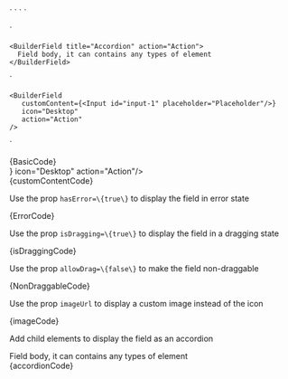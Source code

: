 
  <BuilderField title="Block 1" subTitle="Block Subtitle" icon="Desktop" action="Action"/>
`

  <BuilderField hasError={true} title="Error" icon="Desktop" action="Action"/>
`

  <BuilderField allowDrag={false} title="Error" icon="Desktop" action="Action"/>
`

  <BuilderField isDragging={true} title="Is dragging" icon="Desktop" action="Action"/>
`

   <BuilderField
    title="Image"
    action="Action"
    imgUrl="https://placehold.co/40x40/EEE/31343C"
  />
`

    <BuilderField title="Accordion" action="Action">
      Field body, it can contains any types of element
    </BuilderField>
`

    <BuilderField
       customContent={<Input id="input-1" placeholder="Placeholder"/>}
       icon="Desktop"
       action="Action"
    />
`

<Section
    title="Basic"
    contained={true}
    border={true}
    style={{ paddingRight: 0, paddingLeft: 0 }}
>
    <Preview wrapper={true}>
      <div style={{backgroundColor: "#F8F8F8", padding: 20}}>
    	  <BuilderField title="Block 1" subTitle="Block Subtitle" icon="Desktop" action="Action"/>
      </div>
    </Preview>
    <Snippet language="js">{BasicCode}</Snippet>

</Section>

<Section
    title="Custom Content"
    contained={true}
    border={true}
    style={{ paddingRight: 0, paddingLeft: 0 }}
>
    <Preview wrapper={true}>
      <div style={{backgroundColor: "#F8F8F8", padding: 20}}>
    	  <BuilderField customContent={<Input id="input-1" placeholder="Placeholder"/>} icon="Desktop" action="Action"/>
      </div>
    </Preview>
    <Snippet language="js">{customContentCode}</Snippet>

</Section>

<Section
    title="Error"
    contained={true}
    border={true}
    style={{ paddingRight: 0, paddingLeft: 0 }}
>
    <p>Use the prop <Code small={true}>hasError=\{true\}</Code> to display the field in error state</p>
    <Preview wrapper={true}>
      <div style={{backgroundColor: "#F8F8F8", padding: 20}}>
    	  <BuilderField hasError={true} title="Error" icon="Desktop" action="Action"/>
      </div>
    </Preview>
    <Snippet language="js">{ErrorCode}</Snippet>

</Section>

<Section
    title="Being Dragged"
    contained={true}
    border={true}
    style={{ paddingRight: 0, paddingLeft: 0 }}
>
    <p>Use the prop <Code small={true}>isDragging=\{true\}</Code> to display the field in a dragging state</p>
    <Preview wrapper={true}>
      <div style={{backgroundColor: "#F8F8F8", padding: 20}}>
    	  <BuilderField isDragging={true} title="Is Dragging" icon="Desktop" action="Action"/>
      </div>
    </Preview>
    <Snippet language="js">{isDraggingCode}</Snippet>

</Section>

<Section
    title="Non-draggable"
    contained={true}
    border={true}
    style={{ paddingRight: 0, paddingLeft: 0 }}
>
    <p>Use the prop <Code small={true}>allowDrag=\{false\}</Code> to make the field non-draggable</p>
    <Preview wrapper={true}>
      <div style={{backgroundColor: "#F8F8F8", padding: 20}}>
    	  <BuilderField allowDrag={false} title="Non Draggable" icon="Desktop" action="Action"/>
      </div>
    </Preview>
    <Snippet language="js">{NonDraggableCode}</Snippet>
</Section>

<Section
	title="Image"
	contained={true}
	border={true}
	style={{ paddingRight: 0, paddingLeft: 0 }}
>
	<p>
		Use the prop <Code small={true}>imageUrl</Code> to display a custom image
		instead of the icon
	</p>
	<Preview wrapper={true}>
		<div style={{ backgroundColor: "#F8F8F8", padding: 20 }}>
			<BuilderField
				title="Image"
				action="Action"
				imgUrl="https://placehold.co/40x40/EEE/31343C"
			/>
		</div>
	</Preview>
	<Snippet language="js">{imageCode}</Snippet>
</Section>

<Section
	title="Accordion"
	contained={true}
	border={true}
	style={{ paddingRight: 0, paddingLeft: 0 }}
>
	<p>Add child elements to display the field as an accordion</p>
	<Preview wrapper={true}>
		<div style={{ backgroundColor: "#F8F8F8", padding: 20 }}>
			<BuilderField title="Accordion" action="Action">
				Field body, it can contains any types of element
			</BuilderField>
		</div>
	</Preview>
	<Snippet language="js">{accordionCode}</Snippet>
</Section>
